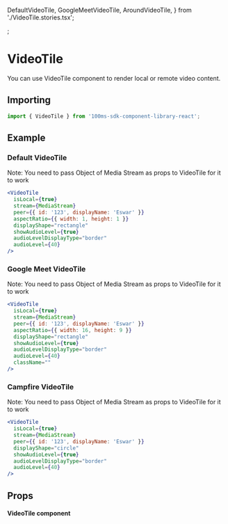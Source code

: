   DefaultVideoTile,
  GoogleMeetVideoTile,
  AroundVideoTile,
} from './VideoTile.stories.tsx';

<Meta title="Design System|CreditCard" component={VideoTile} />;

# VideoTile

You can use VideoTile component to render local or remote video content.

## Importing

```javascript
import { VideoTile } from '100ms-sdk-component-library-react';
```

## Example

### Default VideoTile

<Canvas>
  <DefaultVideoTile
    videoSource="camera"
    peer={{ id: '123', displayName: 'Eswar' }}
    {...DefaultVideoTile.args}
  />
</Canvas>

Note: You need to pass Object of Media Stream as props to VideoTile for it to work

```jsx
<VideoTile
  isLocal={true}
  stream={MediaStream}
  peer={{ id: '123', displayName: 'Eswar' }}
  aspectRatio={{ width: 1, height: 1 }}
  displayShape="rectangle"
  showAudioLevel={true}
  audioLevelDisplayType="border"
  audioLevel={40}
/>
```

### Google Meet VideoTile

<Canvas>
  <GoogleMeetVideoTile
    videoSource="camera"
    peer={{ id: '123', displayName: 'Eswar' }}
    {...GoogleMeetVideoTile.args}
  />
</Canvas>

Note: You need to pass Object of Media Stream as props to VideoTile for it to work

```jsx
<VideoTile
  isLocal={true}
  stream={MediaStream}
  peer={{ id: '123', displayName: 'Eswar' }}
  aspectRatio={{ width: 16, height: 9 }}
  displayShape="rectangle"
  showAudioLevel={true}
  audioLevelDisplayType="border"
  audioLevel={40}
  className=""
/>
```

### Campfire VideoTile

<Canvas>
  <AroundVideoTile
    videoSource="camera"
    peer={{ id: '123', displayName: 'Eswar' }}
    {...AroundVideoTile.args}
  />
</Canvas>

Note: You need to pass Object of Media Stream as props to VideoTile for it to work

```jsx
<VideoTile
  isLocal={true}
  stream={MediaStream}
  peer={{ id: '123', displayName: 'Eswar' }}
  displayShape="circle"
  showAudioLevel={true}
  audioLevelDisplayType="border"
  audioLevel={40}
/>
```

## Props

#### VideoTile component

<Props of={VideoTile} />

